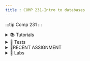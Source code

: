 ```yaml
---
title : COMP 231-Intro to databases
---
```

:::tip Comp 231
:::


<details>
<summary>📚 Tutorials</summary>

> - <AuthenticatedLink href="https://drive.google.com/file/d/1izoM8ZqBHopESUyRcnttNwrPnEb7HgDW/view?usp=drive_link" Icon={FaBook} title="Tutorial 4"/>
> - <AuthenticatedLink href="https://drive.google.com/file/d/1LgzQd0hToUTlqTWPESLnOQKKJRXZem20/view?usp=drive_link" Icon={FaBook} title="Tutorial 2"/>
</details>

<details>
<summary>📝 Tests</summary>

> - <AuthenticatedLink href="https://drive.google.com/file/d/1cYhnXRCYJe_MBzbe3rcGKAUTyEgtqAlh/view?usp=sharing" Icon={FaPencilAlt} title="Test 1 2022/23"/>
> - <AuthenticatedLink href="https://drive.google.com/file/d/1MaiEkfRGJX942cXZjVh9_nFklwdPUnzw/view?usp=sharing" Icon={FaPencilAlt} title="Test 1 2022"/>
> - <AuthenticatedLink href="https://drive.google.com/file/d/1lVcDURlqs7n82ew6rCKy2Mgjiw9mT7op/view?usp=drive_link" Icon={FaPencilAlt} title="Test 1 2021"/>
</details>

<details>
<summary>📝RECENT ASSIGNMENT </summary>

> - <AuthenticatedLink href="https://drive.google.com/file/d/1DkBF29xvyth8mk1Fbh-9CpaAZYN2dvwE/view?usp=sharing" Icon={FaBook} title="FARMERS INFORMATIONS SYSTEM"/>
</details>

<details>
<summary>🧪 Labs</summary>

> - <AuthenticatedLink href="https://drive.google.com/file/d/1j0VPxEDcafV5K26H0qD7ESetggAePMQw/view?usp=drive_link" Icon={FaFlask} title="Lab 1"/>
</details>
